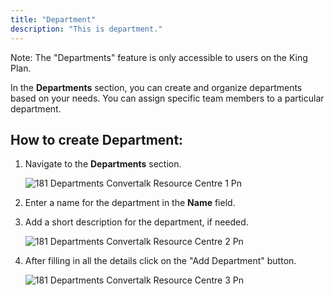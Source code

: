 ```yaml
---
title: "Department"
description: "This is department."
---
```


<Info>
  Note: The "Departments" feature is only accessible to users on the King Plan.
</Info>

In the **Departments** section, you can create and organize departments based on your needs. You can assign specific team members to a particular department.

## **How to create Department:**

1. Navigate to the **Departments** section.

   ![181 Departments  Convertalk Resource Centre 1 Pn](/images/how-botpenguin-works/department/181.departments__Convertalk_resource_centre-1.png)
2. Enter a name for the department in the **Name** field.
3. Add a short description for the department, if needed.

   ![181 Departments  Convertalk Resource Centre 2 Pn](/images/how-botpenguin-works/department/181.departments__Convertalk_resource_centre-2.png)
4. After filling in all the details click on the  "Add Department" button.

   ![181 Departments  Convertalk Resource Centre 3 Pn](/images/how-botpenguin-works/department/181.departments__Convertalk_resource_centre-3.png)